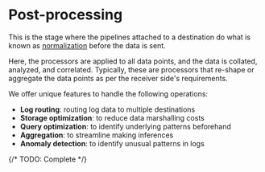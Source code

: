 # Post-processing

This is the stage where the pipelines attached to a destination do what is known as [normalization](./normalization.mdx) before the data is sent.

Here, the processors are applied to all data points, and the data is collated, analyzed, and correlated. Typically, these are processors that re-shape or aggregate the data points as per the receiver side's requirements.

We offer unique features to handle the following operations:

* **Log routing**: routing log data to multiple destinations
* **Storage optimization**: to reduce data marshalling costs
* **Query optimization**: to identify underlying patterns beforehand
* **Aggregation**: to streamline making inferences
* **Anomaly detection**: to identify unusual patterns in logs

{/* TODO: Complete */}
